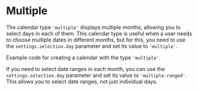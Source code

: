 # Multiple

The calendar type `'multiple'` displays multiple months, allowing you to select days in each of them. This calendar type is useful when a user needs to choose multiple dates in different months, but for this, you need to use the `settings.selection.day` parameter and set its value to `'multiple'`.

Example code for creating a calendar with the type `'multiple'`.

<Sandbox example="type-of-calendar-multiple" vertically={false} height={680} />

If you need to select date ranges in each month, you can use the `settings.selection.day` parameter and set its value to `'multiple-ranged'`. This allows you to select date ranges, not just individual days.

<Sandbox example="type-of-calendar-multiple-ranged" vertically={false} height={680} />
